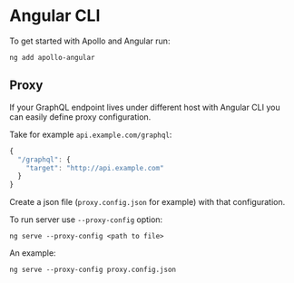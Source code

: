 # Angular CLI

To get started with Apollo and Angular run:

```
ng add apollo-angular
```

## Proxy

If your GraphQL endpoint lives under different host with Angular CLI you can easily define proxy configuration.

Take for example `api.example.com/graphql`:

```ts
{
  "/graphql": {
    "target": "http://api.example.com"
  }
}
```

Create a json file (`proxy.config.json` for example) with that configuration.

To run server use `--proxy-config` option:

```
ng serve --proxy-config <path to file>
```
An example:

```
ng serve --proxy-config proxy.config.json
```
